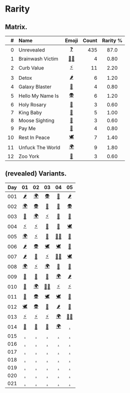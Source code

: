 # Rarity


## Matrix.

| # | Name | Emoji | Count | Rarity % |
|--:|:-----|:-----:|------:|:--------:|
|  0 | Unrevealed       | [❓][] | 435 | 87.0 |
|  1 | Brainwash Victim | [🧟‍♀️][] | 4 | 0.80 |
|  2 | Curb Value       | [⚡️][] | 11 | 2.20 |
|  3 | Detox            | [🌶][] | 6 | 1.20 |
|  4 | Galaxy Blaster   | [🔫][] | 4 | 0.80 |
|  5 | Hello My Name Is | [👽][] | 6 | 1.20 |
|  6 | Holy Rosary      | [📿][] | 3 | 0.60 |
|  7 | King Baby        | [👑][] | 5 | 1.00 |
|  8 | Moose Sighting   | [🦌][] | 3 | 0.60 |
|  9 | Pay Me           | [💸][] | 4 | 0.80 |
| 10 | Rest In Peace    | [🕊][] | 7 | 1.40 | 
| 11 | Unfuck The World | [🌍][] | 9 | 1.80 |
| 12 | Zoo York         | [🗽][] | 3 | 0.60 |


## (revealed) Variants.

| Day | 01 | 02 | 03 | 04 | 05 |
|:---:|:--:|:--:|:--:|:--:|:--:|
| 001 | [🌶][] | [🌍][] | [👽][] | [📿][] | [🌶][] |
| 002 | [🌍][] | [👽][] | [🔫][] | [💸][] | [👽][] |
| 003 | [🗽][] | [🌍][] | [⚡️][] | [💸][] | [🔫][] |
| 004 | [⚡️][] | [⚡️][] | [👑][] | [👑][] | [🕊][] |
| 005 | [🌍][] | [⚡️][] | [🦌][] | [🧟‍♀️][] | [🗽][] |
| 006 | [🌶][] | [👽][] | [🕊][] | [🕊][] | [🦌][] |
| 007 | [🌶][] | [🦌][] | [⚡️][] | [🧟‍♀️][] | [🕊][] |
| 008 | [🌍][] | [⚡️][] | [🌍][] | [💸][] | [🔫][] |
| 009 | [💸][] | [👑][] | [👑][] | [🌍][] | [🌶][] |
| 010 | [🔫][] | [🌍][] | [🧟‍♀️][] | [⚡️][] | [⚡️][] |
| 011 | [🗽][] | [👽][] | [🕊][] | [🕊][] | [👑][] |
| 012 | [🕊][] | [👽][] | [📿][] | [🌶][] | [📿][] |
| 013 | [⚡️][] | [⚡️][] | [⚡️][] | [🌍][] | [🧟‍♀️][] |
| 014 | [🔫][] | [🦌][] | [🦌][] | [🌍][] | [.][] |
| 015 | [.][] | [.][] | [.][] | [.][] | [.][] |
| 016 | [.][] | [.][] | [.][] | [.][] | [.][] |
| 017 | [.][] | [.][] | [.][] | [.][] | [.][] |
| 018 | [.][] | [.][] | [.][] | [.][] | [.][] |
| 019 | [.][] | [.][] | [.][] | [.][] | [.][] |
| 020 | [.][] | [.][] | [.][] | [.][] | [.][] |
| 021 | [.][] | [.][] | [.][] | [.][] | [.][] |








[❓]: https://www.pigeons.monster/variants#0-unrevealed
[🧟‍♀️]: https://www.pigeons.monster/variants#1-brainwash-victim
[⚡️]: https://www.pigeons.monster/variants#2-curb-value
[🌶]: https://www.pigeons.monster/variants#3-detox
[🔫]: https://www.pigeons.monster/variants#4-galaxy-blaster
[👽]: https://www.pigeons.monster/variants#5-hello-my-name-is
[📿]: https://www.pigeons.monster/variants#6-holy-rosary
[👑]: https://www.pigeons.monster/variants#7-king-baby
[🦌]: https://www.pigeons.monster/variants#8-moose-sighting
[💸]: https://www.pigeons.monster/variants#9-pay-me
[🕊]: https://www.pigeons.monster/variants#10-rest-in-peace
[🌍]: https://www.pigeons.monster/variants#11-unfuck-the-world
[🗽]: https://www.pigeons.monster/variants#12-zoo-york
[.]: https://www.pigeons.monster/variants#0-unrevealed